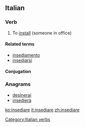 ==Italian==

===Verb===
{{it-verb}} {{transitive}}

# To [[install]] (someone in office)

====Related terms====
* [[insediamento]]
* [[insediarsi]]

====Conjugation====
{{it-conj-iare|insedi|avere}}

===Anagrams===
* [[desinerai#Italian|desinerai]]
* [[insedierà#Italian|insedierà]]

[[Category:Italian verbs]]

[[ko:insediare]]
[[it:insediare]]
[[zh:insediare]]